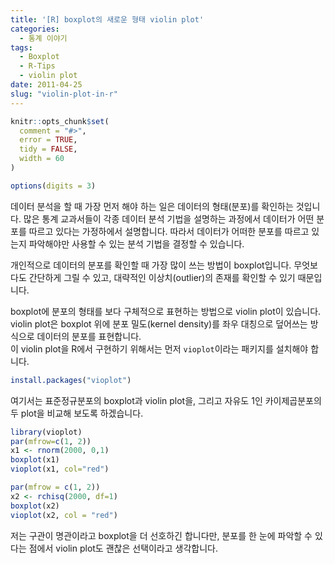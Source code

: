 ```yaml
---
title: '[R] boxplot의 새로운 형태 violin plot'
categories:
  - 통계 이야기
tags:
  - Boxplot
  - R-Tips
  - violin plot
date: 2011-04-25
slug: "violin-plot-in-r"
---
```

```r
knitr::opts_chunk$set(
  comment = "#>",
  error = TRUE,
  tidy = FALSE,
  width = 60
)

options(digits = 3)
```

데이터 분석을 할 때 가장 먼저 해야 하는 일은 데이터의 형태(분포)를 확인하는 것입니다. 많은 통계 교과서들이 각종 데이터 분석 기법을 설명하는 과정에서 데이터가 어떤 분포를 따르고 있다는 가정하에서 설명합니다. 따라서 데이터가 어떠한 분포를 따르고 있는지 파악해야만 사용할 수 있는 분석 기법을 결정할 수 있습니다.

개인적으로 데이터의 분포를 확인할 때 가장 많이 쓰는 방법이 boxplot입니다. 무엇보다도 간단하게 그릴 수 있고, 대략적인 이상치(outlier)의 존재를 확인할 수 있기 때문입니다.  

  
boxplot에 분포의 형태를 보다 구체적으로 표현하는 방법으로 violin plot이 있습니다. violin plot은 boxplot 위에 분포 밀도(kernel density)를 좌우 대칭으로 덮어쓰는 방식으로 데이터의 분포를 표현합니다.  
이 violin plot을 R에서 구현하기 위해서는 먼저 `vioplot`이라는 패키지를 설치해야 합니다.

```r
install.packages("vioplot")
```

여기서는 표준정규분포의 boxplot과 violin plot을, 그리고 자유도 1인 카이제곱분포의 두 plot을 비교해 보도록 하겠습니다.

```r
library(vioplot)
par(mfrow=c(1, 2))
x1 <- rnorm(2000, 0,1)
boxplot(x1)
vioplot(x1, col="red")
```

```r
par(mfrow = c(1, 2))
x2 <- rchisq(2000, df=1)
boxplot(x2)
vioplot(x2, col = "red")
```

저는 구관이 명관이라고 boxplot을 더 선호하긴 합니다만, 분포를 한 눈에 파악할 수 있다는 점에서 violin plot도 괜찮은 선택이라고 생각합니다.